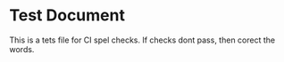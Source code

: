 # Test Document

This is a tets file for CI spel checks. If checks dont pass, then corect the words.
